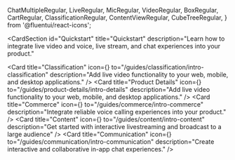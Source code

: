   ChatMultipleRegular,
  LiveRegular,
  MicRegular,
  VideoRegular,
  BoxRegular,
CartRegular,
ClassificationRegular,
ContentViewRegular,
CubeTreeRegular,
} from '@fluentui/react-icons';

<CardSection
  id="Quickstart"
  title="Quickstart"
  description="Learn how to integrate live video and voice, live stream, and chat experiences into your product."
>
  <Card
    title="Classification"
    icon={<CubeTreeRegular />}
    to="/guides/classification/intro-classification"
    description="Add live video functionality to your web, mobile, and desktop applications."
  />
  <Card
    title="Product Details"
    icon={<BoxRegular />}
    to="/guides/product-details/intro-details"
    description="Add live video functionality to your web, mobile, and desktop applications."
  />
  <Card
    title="Commerce"
    icon={<CartRegular />}
    to="/guides/commerce/intro-commerce"
    description="Integrate reliable voice calling experiences into your product."
  />
  <Card
    title="Content"
    icon={<ContentViewRegular />}
    to="/guides/content/intro-content"
    description="Get started with interactive livestreaming and broadcast to a large audience"
  />
  <Card
    title="Communication"
    icon={<ChatMultipleRegular />}
    to="/guides/communication/intro-communication"
    description="Create interactive and collaborative in-app chat experiences."
  />
</CardSection>
